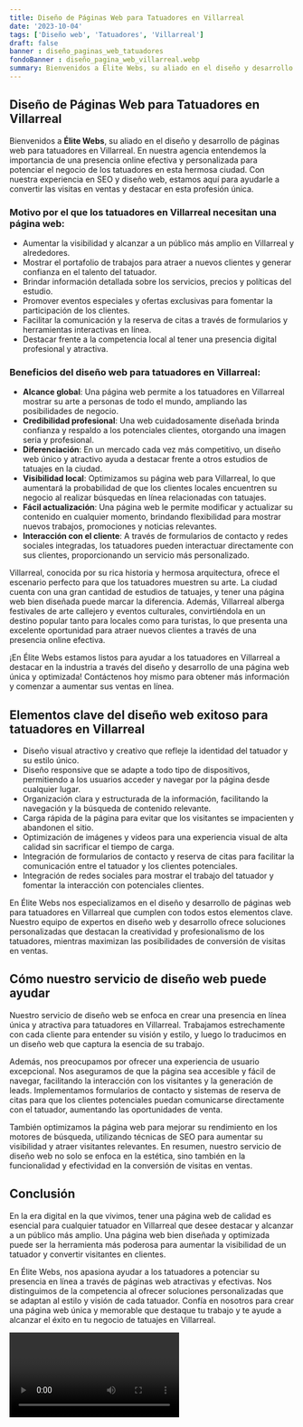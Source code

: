 ```yaml
---
title: Diseño de Páginas Web para Tatuadores en Villarreal
date: '2023-10-04'
tags: ['Diseño web', 'Tatuadores', 'Villarreal']
draft: false
banner : diseño_paginas_web_tatuadores
fondoBanner : diseño_pagina_web_villarreal.webp
summary: Bienvenidos a Élite Webs, su aliado en el diseño y desarrollo de páginas web para tatuadores en Villarreal. En nuestra agencia entendemos la importancia de una presencia online efectiva y personalizada para potenciar el negocio de los tatuadores en esta hermosa ciudad. Con nuestra experiencia en SEO y diseño web, estamos aquí para ayudarle a convertir las visitas en ventas y destacar en esta profesión única.
---
```


## Diseño de Páginas Web para Tatuadores en Villarreal

Bienvenidos a **Élite Webs**, su aliado en el diseño y desarrollo de páginas web para tatuadores en Villarreal. En nuestra agencia entendemos la importancia de una presencia online efectiva y personalizada para potenciar el negocio de los tatuadores en esta hermosa ciudad. Con nuestra experiencia en SEO y diseño web, estamos aquí para ayudarle a convertir las visitas en ventas y destacar en esta profesión única.

### Motivo por el que los tatuadores en Villarreal necesitan una página web:

- Aumentar la visibilidad y alcanzar a un público más amplio en Villarreal y alrededores.
- Mostrar el portafolio de trabajos para atraer a nuevos clientes y generar confianza en el talento del tatuador.
- Brindar información detallada sobre los servicios, precios y políticas del estudio.
- Promover eventos especiales y ofertas exclusivas para fomentar la participación de los clientes.
- Facilitar la comunicación y la reserva de citas a través de formularios y herramientas interactivas en línea.
- Destacar frente a la competencia local al tener una presencia digital profesional y atractiva.

### Beneficios del diseño web para tatuadores en Villarreal:

- **Alcance global**: Una página web permite a los tatuadores en Villarreal mostrar su arte a personas de todo el mundo, ampliando las posibilidades de negocio.
- **Credibilidad profesional**: Una web cuidadosamente diseñada brinda confianza y respaldo a los potenciales clientes, otorgando una imagen seria y profesional.
- **Diferenciación**: En un mercado cada vez más competitivo, un diseño web único y atractivo ayuda a destacar frente a otros estudios de tatuajes en la ciudad.
- **Visibilidad local**: Optimizamos su página web para Villarreal, lo que aumentará la probabilidad de que los clientes locales encuentren su negocio al realizar búsquedas en línea relacionadas con tatuajes.
- **Fácil actualización**: Una página web le permite modificar y actualizar su contenido en cualquier momento, brindando flexibilidad para mostrar nuevos trabajos, promociones y noticias relevantes.
- **Interacción con el cliente**: A través de formularios de contacto y redes sociales integradas, los tatuadores pueden interactuar directamente con sus clientes, proporcionando un servicio más personalizado.

Villarreal, conocida por su rica historia y hermosa arquitectura, ofrece el escenario perfecto para que los tatuadores muestren su arte. La ciudad cuenta con una gran cantidad de estudios de tatuajes, y tener una página web bien diseñada puede marcar la diferencia. Además, Villarreal alberga festivales de arte callejero y eventos culturales, convirtiéndola en un destino popular tanto para locales como para turistas, lo que presenta una excelente oportunidad para atraer nuevos clientes a través de una presencia online efectiva.

¡En Élite Webs estamos listos para ayudar a los tatuadores en Villarreal a destacar en la industria a través del diseño y desarrollo de una página web única y optimizada! Contáctenos hoy mismo para obtener más información y comenzar a aumentar sus ventas en línea.

<GifSeo />

<Cta />

## Elementos clave del diseño web exitoso para tatuadores en Villarreal

- Diseño visual atractivo y creativo que refleje la identidad del tatuador y su estilo único.
- Diseño responsive que se adapte a todo tipo de dispositivos, permitiendo a los usuarios acceder y navegar por la página desde cualquier lugar.
- Organización clara y estructurada de la información, facilitando la navegación y la búsqueda de contenido relevante.
- Carga rápida de la página para evitar que los visitantes se impacienten y abandonen el sitio.
- Optimización de imágenes y videos para una experiencia visual de alta calidad sin sacrificar el tiempo de carga.
- Integración de formularios de contacto y reserva de citas para facilitar la comunicación entre el tatuador y los clientes potenciales.
- Integración de redes sociales para mostrar el trabajo del tatuador y fomentar la interacción con potenciales clientes.

En Élite Webs nos especializamos en el diseño y desarrollo de páginas web para tatuadores en Villarreal que cumplen con todos estos elementos clave. Nuestro equipo de expertos en diseño web y desarrollo ofrece soluciones personalizadas que destacan la creatividad y profesionalismo de los tatuadores, mientras maximizan las posibilidades de conversión de visitas en ventas.

## Cómo nuestro servicio de diseño web puede ayudar

Nuestro servicio de diseño web se enfoca en crear una presencia en línea única y atractiva para tatuadores en Villarreal. Trabajamos estrechamente con cada cliente para entender su visión y estilo, y luego lo traducimos en un diseño web que captura la esencia de su trabajo.

Además, nos preocupamos por ofrecer una experiencia de usuario excepcional. Nos aseguramos de que la página sea accesible y fácil de navegar, facilitando la interacción con los visitantes y la generación de leads. Implementamos formularios de contacto y sistemas de reserva de citas para que los clientes potenciales puedan comunicarse directamente con el tatuador, aumentando las oportunidades de venta.

También optimizamos la página web para mejorar su rendimiento en los motores de búsqueda, utilizando técnicas de SEO para aumentar su visibilidad y atraer visitantes relevantes. En resumen, nuestro servicio de diseño web no solo se enfoca en la estética, sino también en la funcionalidad y efectividad en la conversión de visitas en ventas.

## Conclusión

En la era digital en la que vivimos, tener una página web de calidad es esencial para cualquier tatuador en Villarreal que desee destacar y alcanzar a un público más amplio. Una página web bien diseñada y optimizada puede ser la herramienta más poderosa para aumentar la visibilidad de un tatuador y convertir visitantes en clientes.

En Élite Webs, nos apasiona ayudar a los tatuadores a potenciar su presencia en línea a través de páginas web atractivas y efectivas. Nos distinguimos de la competencia al ofrecer soluciones personalizadas que se adaptan al estilo y visión de cada tatuador. Confía en nosotros para crear una página web única y memorable que destaque tu trabajo y te ayude a alcanzar el éxito en tu negocio de tatuajes en Villarreal.

<Video />

<CtaBot job='Tatuadores' city='Villarreal'/>

<Gmaps query='Villarreal+españa+maps' />